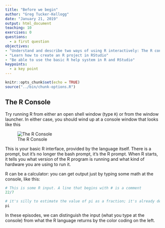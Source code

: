 ```yaml
---
title: "Before we begin"
author: "Greg Tucker-Kellogg"
date: "January 21, 2019"
output: html_document
teaching: 10
exercises: 0
questions:
  - a first question
objectives:
- "Understand and describe two ways of using R interactively: The R console and RStudio"
- "Learn how to create an R project in RStudio"
- "Be able to use the basic R help system in R and RStudio"
keypoints:
  - a key point
---
```


```r
knitr::opts_chunk$set(echo = TRUE)
source("../bin/chunk-options.R")
```

## The R Console

Try running R from either an open shell window (type `R`) or from the window launcher. In either case, you should wind up at a console window that looks like this

![The R Console](../fig/R-console.png)

This is your basic R interface, provided by the language itself. There is a prompt, but it's no longer the bash prompt, it's the R prompt. When R starts, it tells you what version of the R program is running and what kind of hardware you are using to run it.

R can be a calculator: you can get output just by typing some math at the console, like this:

```r
# This is some R input. A line that begins with # is a comment
22/7

# it's silly to estimate the value of pi as a fraction; it's already defined
pi
```

In these episodes, we can distinguish the input (what you type at the console) from what the R language returns by the color coding on the left.
